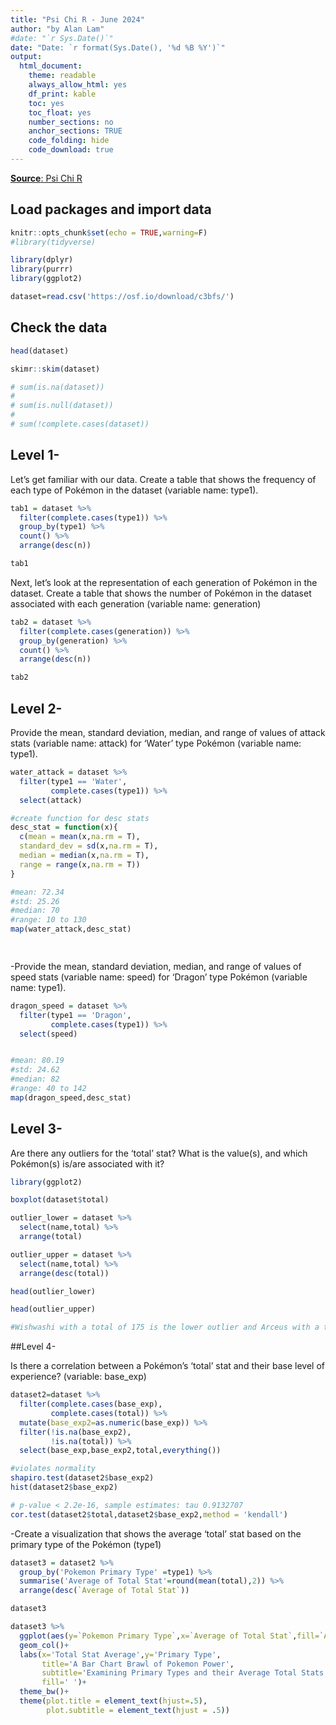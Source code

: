 ```yaml
---
title: "Psi Chi R - June 2024"
author: "by Alan Lam"
#date: "`r Sys.Date()`"
date: "Date: `r format(Sys.Date(), '%d %B %Y')`" 
output:
  html_document:
    theme: readable
    always_allow_html: yes
    df_print: kable
    toc: yes
    toc_float: yes
    number_sections: no
    anchor_sections: TRUE
    code_folding: hide
    code_download: true
---
```


[**Source**: Psi Chi R](https://osf.io/3h4ge/)

## Load packages and import data

```r
knitr::opts_chunk$set(echo = TRUE,warning=F)
#library(tidyverse)

library(dplyr)
library(purrr)
library(ggplot2)

dataset=read.csv('https://osf.io/download/c3bfs/')
```

## Check the data

```r
head(dataset)

skimr::skim(dataset)
```

```r
# sum(is.na(dataset))
# 
# sum(is.null(dataset))
# 
# sum(!complete.cases(dataset))
```

## Level 1-

Let’s get familiar with our data. Create a table that shows the frequency of each type of Pokémon in the dataset (variable name: type1). 

```r
tab1 = dataset %>% 
  filter(complete.cases(type1)) %>% 
  group_by(type1) %>% 
  count() %>% 
  arrange(desc(n))

tab1
```

Next, let’s look at the representation of each generation of Pokémon in the dataset. Create a table that shows the number of Pokémon in the dataset associated with each generation (variable name: generation)
```r
tab2 = dataset %>% 
  filter(complete.cases(generation)) %>% 
  group_by(generation) %>% 
  count() %>% 
  arrange(desc(n))

tab2
```


## Level 2-

Provide the mean, standard deviation, median, and range of values of attack stats (variable name: attack) for ‘Water’ type Pokémon (variable name: type1). 

```r
water_attack = dataset %>% 
  filter(type1 == 'Water',
         complete.cases(type1)) %>% 
  select(attack)

#create function for desc stats
desc_stat = function(x){
  c(mean = mean(x,na.rm = T),
  standard_dev = sd(x,na.rm = T),
  median = median(x,na.rm = T),
  range = range(x,na.rm = T))
}

#mean: 72.34
#std: 25.26
#median: 70
#range: 10 to 130
map(water_attack,desc_stat)

  
```

-Provide the mean, standard deviation, median, and range of values of speed stats (variable name: speed) for ‘Dragon’ type Pokémon (variable name: type1). 

```r
dragon_speed = dataset %>% 
  filter(type1 == 'Dragon',
         complete.cases(type1)) %>% 
  select(speed)


#mean: 80.19
#std: 24.62
#median: 82
#range: 40 to 142
map(dragon_speed,desc_stat)

```

## Level 3-

Are there any outliers for the ‘total’ stat? What is the value(s), and which Pokémon(s) is/are associated with it?
```r
library(ggplot2)

boxplot(dataset$total)

outlier_lower = dataset %>% 
  select(name,total) %>% 
  arrange(total)

outlier_upper = dataset %>% 
  select(name,total) %>% 
  arrange(desc(total))

head(outlier_lower)

head(outlier_upper)

#Wishwashi with a total of 175 is the lower outlier and Arceus with a total of 720 is the upper outlier.
```

##Level 4-

Is there a correlation between a Pokémon’s ‘total’ stat and their base level of experience? (variable: base_exp)


```r
dataset2=dataset %>% 
  filter(complete.cases(base_exp),
         complete.cases(total)) %>% 
  mutate(base_exp2=as.numeric(base_exp)) %>% 
  filter(!is.na(base_exp2),
         !is.na(total)) %>% 
  select(base_exp,base_exp2,total,everything())

#violates normality
shapiro.test(dataset2$base_exp2)
hist(dataset2$base_exp2)

# p-value < 2.2e-16, sample estimates: tau 0.9132707 
cor.test(dataset2$total,dataset2$base_exp2,method = 'kendall')

```


-Create a visualization that shows the average ‘total’ stat based on the primary type of the Pokémon (type1)
```r
dataset3 = dataset2 %>% 
  group_by('Pokemon Primary Type' =type1) %>% 
  summarise('Average of Total Stat'=round(mean(total),2)) %>% 
  arrange(desc(`Average of Total Stat`))

dataset3
```

```r
dataset3 %>% 
  ggplot(aes(y=`Pokemon Primary Type`,x=`Average of Total Stat`,fill=`Average of Total Stat`))+
  geom_col()+
  labs(x='Total Stat Average',y='Primary Type',
       title='A Bar Chart Brawl of Pokemon Power',
       subtitle='Examining Primary Types and their Average Total Stats',
       fill=' ')+
  theme_bw()+
  theme(plot.title = element_text(hjust=.5),
        plot.subtitle = element_text(hjust = .5))
```

